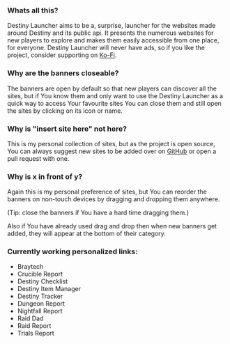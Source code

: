 ### Whats all this?

Destiny Launcher aims to be a, surprise, launcher for the websites
made around Destiny and its public api. It presents the numerous
websites for new players to explore and makes them easily accessible
from one place, for everyone.
Destiny Launcher will never have ads, so if you like the project, consider supporting on [Ko-Fi].

### Why are the banners closeable?

The banners are open by default so that new players can discover all
the sites, but if You know them and only want to use the Destiny
Launcher as a quick way to access Your favourite sites You can close
them and still open the sites by clicking on its icon or name.

### Why is "insert site here" not here?

This is my personal collection of sites, but as the project is open
source, You can always suggest new sites to be added over on [GitHub]
or open a pull request with one.

### Why is x in front of y?

Again this is my personal preference of sites,
but You can reorder the banners on non-touch devices
by dragging and dropping them anywhere.

(Tip: close the banners if You have a hard time dragging them.)

Also if You have already used drag and drop then when new banners get added, they will appear at the bottom of their category.

### Currently working personalized links:

- Braytech
- Crucible Report
- Destiny Checklist
- Destiny Item Manager
- Destiny Tracker
- Dungeon Report
- Nightfall Report
- Raid Dad
- Raid Report
- Trials Report

[github]: https://www.github.com/andrisborbas/destiny-launcher
[ko-fi]: https://ko-fi.com/andrisborbas
